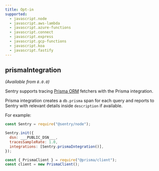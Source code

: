 ```yaml
---
title: Opt-in
supported:
  - javascript.node
  - javascript.aws-lambda
  - javascript.azure-functions
  - javascript.connect
  - javascript.express
  - javascript.gcp-functions
  - javascript.koa
  - javascript.fastify
---
```


## prismaIntegration

_(Available from `8.0.0`)_

Sentry supports tracing [Prisma ORM](https://www.prisma.io/) fetchers with the Prisma integration.

Prisma integration creates a `db.prisma` span for each query and reports to Sentry with relevant details inside `description` if available.

For example:

<SignInNote />

```javascript
const Sentry = require("@sentry/node");

Sentry.init({
  dsn: ___PUBLIC_DSN___,
  tracesSampleRate: 1.0,
  integrations: [Sentry.prismaIntegration()],
});

const { PrismaClient } = require("@prisma/client");
const client = new PrismaClient();
```
